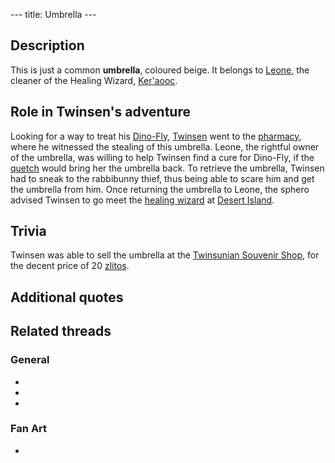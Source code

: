 ---
title: Umbrella
---

{{twinsunica import}}{{Infobox Item
 |image=Umbrella.png
 |type=quest
 |critical=no
 |magical=no
 |unique=yes
 |lba1=
 |lba2=yes
 |upgrades=no
 |rowposition=5
 |columnposition=3
 |effect=none
 |effectamount=
 |purpose=
 |combattype=none
 |powerlevel=none
 |rate=none
 |range=none
 |damage=none
}}
{{Quote
 |This umbrella belongs to a pharmacy customer.
 |Inventory, [[Umbrella]]
 |quoteid=1870}}

==Description==
This is just a common '''umbrella''', coloured beige. It belongs to [[Leone]], the cleaner of the Healing Wizard, [[Ker'aooc]].

==Role in Twinsen's adventure==
Looking for a way to treat his [[Dino-Fly]], [[Twinsen]] went to the [[pharmacy]], where he witnessed the stealing of this umbrella. Leone, the rightful owner of the umbrella, was willing to help Twinsen find a cure for Dino-Fly, if the [[quetch]] would bring her the umbrella back. To retrieve the umbrella, Twinsen had to sneak to the rabbibunny thief, thus being able to scare him and get the umbrella from him. Once returning the umbrella to Leone, the sphero advised Twinsen to go meet the [[Ker'aooc|healing wizard]] at [[Desert Island]].

==Trivia==
Twinsen was able to sell the umbrella at the [[Twinsunian Souvenir Shop]], for the decent price of 20 [[zlito]]s.

==Additional quotes==
{{Quote
 |Here's the deal. I will tell you how to treat your Dino-Fly, if you would bring back my umbrella. Use your smarts but remember that, in life, haste makes waste...
 |character=Leone
 |island=Citadel Island
 |planet=twinsun
 |quoteid=1306}}

{{Quote
 |The umbrella please.
 |character=Twinsen
 |island=Citadel Island
 |planet=twinsun
 |quoteid=1038}}

{{Quote
 |But that's my umb...Oh<nowiki>!!!</nowiki> excuse me...I thought it was mine. Boohooo, I'm so embarrassed...I keep making mistakes.
 |character=Umbrella thief
 |island=Citadel Island
 |planet=twinsun
 |quoteid=1316}}

{{Quote
 |You just found the customer's umbrella.
 |Narrator, when [[Twinsen]] received the umbrella
 |quoteid=1767}}

==Related threads==
===General===
* {{thread|id=7656|title=An umbrella??}}
* {{thread|id=5906|title=Another strange quote}}
* {{thread|id=155|title=Twinsun - a happy jolly place? I THINK NOT}}

===Fan Art===
* {{post|id=112171|title=Lba3}}